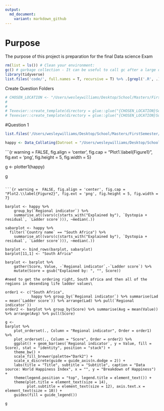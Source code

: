 ```yaml
---
output:
  md_document:
    variant: markdown_github
---
```


# Purpose
The purpose of this project is preparation for the final Data science Exam 


```r

rm(list = ls()) # Clean your environment:
gc() # garbage collection - It can be useful to call gc after a large object has been removed, as this may prompt R to return memory to the operating system.
library(tidyverse)
list.files('code/', full.names = T, recursive = T) %>% .[grepl('.R', .)] %>% as.list() %>% walk(~source(.))
```

Create Question Folders 
```r
# CHOSEN_LOCATION <- "/Users/wesleywilliams/Desktop/School/Masters/FirstSemester/DataScience/MOCK EXAM/"
# 
# 
# Texevier::create_template(directory = glue::glue("{CHOSEN_LOCATION}Solution/21691126/"), template_name = "Question1")
# Texevier::create_template(directory = glue::glue("{CHOSEN_LOCATION}Solution/14623579/"), template_name = "Question2")
```

#Question 1 

```r
list.files('/Users/wesleywilliams/Desktop/School/Masters/FirstSemester/DataScience/MOCK EXAM/Solution/21691126/Question1/code/', full.names = T, recursive = T) %>% as.list() %>% walk(~source(.))

happy <- Data_Collating(Datroot = "/Users/wesleywilliams/Desktop/School/Masters/FirstSemester/DataScience/MOCK EXAM/Solution/21691126/Question1/data/Happy")

```


```{r warning =  FALSE, fig.align = 'center', fig.cap = "Plot1.\\label{Figure1}", fig.ext = 'png', fig.height = 5, fig.width = 5}


g <- plotter1(happy)

   g
```

```{r warning =  FALSE, fig.align = 'center', fig.cap = "Plot2.\\label{Figure2}", fig.ext = 'png', fig.height = 5, fig.width = 7}

barplot <- happy %>% 
    group_by(`Regional indicator`) %>% 
    summarise_at((vars(c(starts_with("Explained by"), `Dystopia + residual`, `Ladder score`))), ~median(.))

sabarplot <- happy %>% 
  filter(`Country name` == "South Africa") %>% 
    summarise_at((vars(c(starts_with("Explained by"), `Dystopia + residual`, `Ladder score`))), ~median(.)) 

barplot <- bind_rows(barplot, sabarplot)
barplot[11,1] <- "South Africa"

barplot <- barplot %>% 
    gather(Score, Value, -`Regional indicator`,-`Ladder score`) %>% 
    mutate(Score = gsub("Explained by: ", "", Score))

#need to get the ordering right, South africa and then all of the regions in desending life ladder values\

order1 <- c("South Africa",
            happy %>% group_by(`Regional indicator`) %>% summarise(Lad = mean(`Ladder score`)) %>% arrange(Lad) %>% pull(`Regional indicator`))
order2 <- barplot %>% group_by(Score) %>% summarise(Avg = mean(Value)) %>% arrange(Avg) %>% pull(Score)

g <-
barplot %>%
    plot_orderset(., Column = "Regional indicator", Order = order1) %>%
    plot_orderset(., Column = "Score", Order = order2) %>%
    ggplot() + geom_bar(aes(`Regional indicator`, y = Value, fill = Score), stat = "identity", position = "stack") +
    theme_bw() +
    scale_fill_brewer(palette="Dark2") +
    scale_x_discrete(guide = guide_axis(n.dodge = 2)) +
    labs(title = "Title", subtitle = "Subtitle", caption = "Data source: World Happiness Index", x = "", y = "Breakdown of Happiness") +
    theme(legend.position = "top", legend.title = element_text()) +
    theme(plot.title = element_text(size = 14),
          plot.subtitle = element_text(size = 12), axis.text.x = element_text(size = 10)) +
    guides(fill = guide_legend())

g
```

